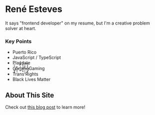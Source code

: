 # René Esteves

It says "frontend developer" on my resume, but I'm a creative problem solver at heart.

### Key Points

- Puerto Rico
- JavaScript / TypeScript
- Playdate
- &#8203;<span aria-hidden="true">G̸̲̞̟̓̑̕ͅå̵̙͙m̸̳̾̿̂͛͐į̵͓͐̌̇̾̕n̶̠͎̦̝̐̽̀͝g̵͙͎̐̐͆</span><span class="invisible">Gaming</span>
- Trans Rights
- Black Lives Matter

## About This Site

Check out [this blog post](/blog/2024/11/17/popsicles-sticks-duct-tape-and-nextjs) to learn more!